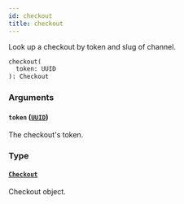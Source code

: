 ```yaml
---
id: checkout
title: checkout
---
```


Look up a checkout by token and slug of channel.

```graphql
checkout(
  token: UUID
): Checkout

```

### Arguments

#### `token` ([`UUID`](../../../developer/api-reference/scalars/uuid))

The checkout's token.

### Type

#### [`Checkout`](../../../developer/api-reference/objects/checkout)

Checkout object.
